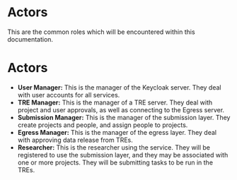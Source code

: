 # Actors

This are the common roles which will be encountered within this documentation.

# Actors
- **User Manager:** This is the manager of the Keycloak server. They deal with user accounts for all services.
- **TRE Manager:** This is the manager of a TRE server. They deal with project and user approvals, as well as connecting to the Egress server.
- **Submission Manager:** This is the manager of the submission layer. They create projects and people, and assign people to projects.
- **Egress Manager:** This is the manager of the egress layer. They deal with approving data release from TREs.
- **Researcher:** This is the researcher using the service. They will be registered to use the submission layer, and they may be associated with one or more projects. They will be submitting tasks to be run in the TREs.
